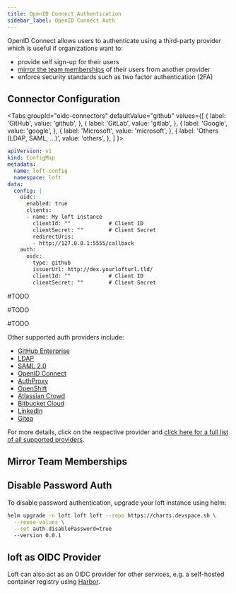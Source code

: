 ```yaml
---
title: OpenID Connect Authentication
sidebar_label: OpenID Connect Auth
---
```



OpenID Connect allows users to authenticate using a third-party provider which is useful if organizations want to:
- provide self sign-up for their users
- [mirror the team memberships](#mirror-team-memberships) of their users from another provider
- enforce security standards such as two factor authentication (2FA)

## Connector Configuration

<Tabs
  groupId="oidc-connectors"
  defaultValue="github"
  values={[
    { label: 'GitHub', value: 'github', },
    { label: 'GitLab', value: 'gitlab', },
    { label: 'Google', value: 'google', },
    { label: 'Microsoft', value: 'microsoft', },
    { label: 'Others (LDAP, SAML, ...)', value: 'others', },
  ]
}>
<TabItem value="github">

```yaml
apiVersion: v1
kind: ConfigMap
metadata:
  name: loft-config
  namespace: loft
data:
  config: |
    oidc:
      enabled: true
      clients:
      - name: My loft instance
        clientId: ""            # Client ID
        clientSecret: ""        # Client Secret
        redirectUris:
        - http://127.0.0.1:5555/callback
    auth:
      oidc:
        type: github
        issuerUrl: http://dex.yourlofturl.tld/
        clientId: ""            # Client ID
        clientSecret: ""        # Client Secret
```

</TabItem>
<TabItem value="gitlab">

#TODO

</TabItem>
<TabItem value="google">

#TODO

</TabItem>
<TabItem value="microsoft">

#TODO

</TabItem>
<TabItem value="others">

Other supported auth providers include:
- [GitHub Enterprise](https://github.com/dexidp/dex/blob/master/Documentation/connectors/github.md#github-enterprise)
- [LDAP](https://github.com/dexidp/dex/blob/master/Documentation/connectors/ldap.md)
- [SAML 2.0](https://github.com/dexidp/dex/blob/master/Documentation/connectors/saml.md)
- [OpenID Connect](https://github.com/dexidp/dex/blob/master/Documentation/connectors/oidc.md)
- [AuthProxy](https://github.com/dexidp/dex/blob/master/Documentation/connectors/authproxy.md)
- [OpenShift](https://github.com/dexidp/dex/blob/master/Documentation/connectors/openshift.md)
- [Atlassian Crowd](https://github.com/dexidp/dex/blob/master/Documentation/connectors/atlassian-crowd.md)
- [Bitbucket Cloud](https://github.com/dexidp/dex/blob/master/Documentation/connectors/bitbucketcloud.md)
- [LinkedIn](https://github.com/dexidp/dex/blob/master/Documentation/connectors/linkedin.md)
- [Gitea](https://github.com/dexidp/dex/blob/master/Documentation/connectors/gitea.md)

For more details, click on the respective provider and [click here for a full list of all supported providers](https://github.com/dexidp/dex#connectors).

</TabItem>
</Tabs>


## Mirror Team Memberships

<DynamicMembershipFragment/>


## Disable Password Auth
To disable password authentication, upgrade your loft instance using helm:
```bash
helm upgrade -n loft loft loft --repo https://charts.devspace.sh \
  --reuse-values \
  --set auth.disablePassword=true
  --version 0.0.1
```

## loft as OIDC Provider
Loft can also act as an OIDC provider for other services, e.g. a self-hosted container registry using [Harbor](https://goharbor.io/docs/2.0.0/administration/configure-authentication/oidc-auth/).
